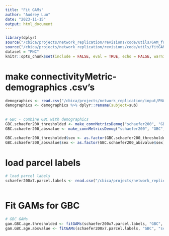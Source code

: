 ```yaml
---
title: "Fit GAMs"
author: "Audrey Luo"
date: "2023-11-15"
output: html_document
---
```

 

```r

library(dplyr)
source("/cbica/projects/network_replication/revisions/code/utils/GAM_functions_revisions.R")
source("/cbica/projects/network_replication/revisions/code/utils/fitGAMs_revisions.R")  
dataset = "PNC"
knitr::opts_chunk$set(include = FALSE, eval = TRUE, echo = FALSE, warning = FALSE, message = FALSE) 
```
 
 
# make connectivityMetric-demographics .csv's
```r

demographics <- read.csv("/cbica/projects/network_replication/input/PNC/sample_selection/PNC_demographics_finalsample_20230629.csv")
demographics <- demographics %>% dplyr::rename(subject=sub)
 
 
# GBC - combine GBC with demographics
GBC.schaefer200_thresholded <- make_connMetricsDemog("schaefer200", "GBC", demographics, "subject", dataset, "thresholded")
GBC.schaefer200_absvalue <- make_connMetricsDemog("schaefer200", "GBC", demographics, "subject", dataset, "absvalue")

GBC.schaefer200_thresholded$sex <- as.factor(GBC.schaefer200_thresholded$sex)
GBC.schaefer200_absvalue$sex <- as.factor(GBC.schaefer200_absvalue$sex)
```
  
 
# load parcel labels 
```r
# load parcel labels 
schaefer200x7.parcel.labels <- read.csv("/cbica/projects/network_replication/atlases/parcellations/schaefer200x7_regionlist_final.csv")
 
```  


# Fit GAMs for GBC 
```r
 
# GBC GAMs 
gam.GBC.age.thresholded <- fitGAMs(schaefer200x7.parcel.labels, "GBC", "schaefer200", "", dataset_name = dataset, conn_type = "thresholded")
gam.GBC.age.absvalue <- fitGAMs(schaefer200x7.parcel.labels, "GBC", "schaefer200", "", dataset_name = dataset, conn_type = "absvalue")
    
```

  

